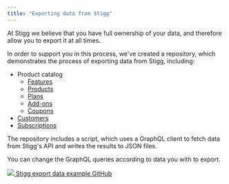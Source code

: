 ```yaml
---
title: "Exporting data from Stigg"
---
```


At Stigg we believe that you have full ownership of your data, and therefore allow you to export it at all times.

In order to support you in this process, we've created a repository, which demonstrates the process of exporting data from Stigg, including:

* Product catalog  
   * [Features](features)  
   * [Products](products)  
   * [Plans](plans)  
   * [Add-ons](add-ons)  
   * [Coupons](coupons)
* [Customers](customers)
* [Subscriptions](subscriptions)

The repository includes a script, which uses a GraphQL client to fetch data from Stigg's API and writes the results to JSON files. 

You can change the GraphQL queries according to data you with to export.

[ ![](/images/3f31809-GitHub-Mark-120px-plus.png)  Stigg export data example GitHub ](https://github.com/stiggio/export-data-example) 